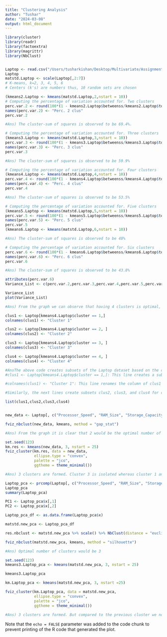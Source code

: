 ```yaml
---
title: "Clustering Analysis"
author: "Tushar"
date: "2024-03-08"
output: html_document
---
```


```r
library(cluster)
library(readr)
library(factoextra)
library(magrittr)
library(NbClust)


Laptop <- read.csv("/Users/tusharkishan/Desktop/Multivariate/Assignment\ 1/Laptop_price.csv")
Laptop
matstd.Laptop <- scale(Laptop[,2:7])
# K-means, k=2, 3, 4, 5, 6
# Centers (k's) are numbers thus, 10 random sets are chosen

(kmeans2.Laptop <- kmeans(matstd.Laptop,2,nstart = 10))
# Computing the percentage of variation accounted for. Two clusters
perc.var.2 <- round(100*(1 - kmeans2.Laptop$betweenss/kmeans2.Laptop$totss),1)
names(perc.var.2) <- "Perc. 2 clus"
perc.var.2

#Ans) The cluster-sum of squares is observed to be 69.4%.

# Computing the percentage of variation accounted for. Three clusters
(kmeans3.Laptop <- kmeans(matstd.Laptop,3,nstart = 10))
perc.var.3 <- round(100*(1 - kmeans3.Laptop$betweenss/kmeans3.Laptop$totss),1)
names(perc.var.3) <- "Perc. 3 clus"
perc.var.3

#Ans) The cluster-sum of squares is observed to be 59.9%

# Computing the percentage of variation accounted for. Four clusters
(kmeans4.Laptop <- kmeans(matstd.Laptop,4,nstart = 10))
perc.var.4 <- round(100*(1 - kmeans4.Laptop$betweenss/kmeans4.Laptop$totss),1)
names(perc.var.4) <- "Perc. 4 clus"
perc.var.4

#Ans) The cluster-sum of squares is observed to be 53.5%

# Computing the percentage of variation accounted for. Five clusters
(kmeans5.Laptop <- kmeans(matstd.Laptop,5,nstart = 10))
perc.var.5 <- round(100*(1 - kmeans5.Laptop$betweenss/kmeans5.Laptop$totss),1)
names(perc.var.5) <- "Perc. 5 clus"
perc.var.5
(kmeans6.Laptop <- kmeans(matstd.Laptop,6,nstart = 10))

#Ans) The cluster-sum of squares is observed to be 48%

# Computing the percentage of variation accounted for. Six clusters
perc.var.6 <- round(100*(1 - kmeans6.Laptop$betweenss/kmeans6.Laptop$totss),1)
names(perc.var.6) <- "Perc. 6 clus"
perc.var.6

#Ans) The cluster-sum of squares is observed to be 43.8%

attributes(perc.var.6)
Variance_List <- c(perc.var.2,perc.var.3,perc.var.4,perc.var.5,perc.var.6)

Variance_List
plot(Variance_List)

#Ans) From the graph we can observe that having 4 clusters is optimal, because the graph seems to get flatter after that point

clus1 <- Laptop[kmeans4.Laptop$cluster == 1,]
colnames(clus1) <- "Cluster 1"

clus2 <- Laptop[kmeans4.Laptop$cluster == 2, ]
colnames(clus2) <- "Cluster 2"

clus3 <- Laptop[kmeans4.Laptop$cluster == 3, ]
colnames(clus3) <- "Cluster 3"

clus4 <- Laptop[kmeans4.Laptop$cluster == 4, ]
colnames(clus4) <- "Cluster 4"

#AnsThe above code creates subsets of the Laptop dataset based on the clusters assigned by the kmeans4.Laptop clustering algorithm. Here's a breakdown of each part:
#clus1 <- Laptop[kmeans4.Laptop$cluster == 1,]: This line creates a subset of Laptop where the cluster assignment in kmeans4.Laptop is equal to 1. This subset is stored in clus1.

#colnames(clus1) <- "Cluster 1": This line renames the column of clus1 to "Cluster 1". This is useful for identifying which cluster the data in clus1 belongs to.

#Similarly, the next lines create subsets clus2, clus3, and clus4 for clusters 2, 3, and 4 respectively, and rename their columns accordingly.

list(clus1,clus2,clus3,clus4)


new_data <- Laptop[, c("Processor_Speed", "RAM_Size", "Storage_Capacity", "Screen_Size", "Weight", "Price")] %>% na.omit() %>% scale()

fviz_nbclust(new_data, kmeans, method = "gap_stat")

#Ans) From the graph it is clear that 2 would be the optimal number of clusters

set.seed(123)
km.res <- kmeans(new_data, 3, nstart = 25)
fviz_cluster(km.res, data = new_data,
             ellipse.type = "convex",
             palette = "jco",
             ggtheme = theme_minimal())

#Ans) 3 clusters are formed. Cluster 3 is isolated whereas cluster 1 and 2 are band together closely. Also the size of cluster 3 is smaller compared to cluster 1 and 2

Laptop_pca <- prcomp(Laptop[, c("Processor_Speed", "RAM_Size", "Storage_Capacity", "Screen_Size", "Weight", "Price")])
Laptop_pca
summary(Laptop_pca)

PC1 <- Laptop_pca$x[,1]
PC2 <- Laptop_pca$x[,2]

Laptop_pca_df <- as.data.frame(Laptop_pca$x)

matstd.new_pca <- Laptop_pca_df

res.nbclust <- matstd.new_pca %>% scale() %>% NbClust(distance = "euclidean", min.nc = 2, max.nc = 10, method = "complete", index ="all") 

fviz_nbclust(matstd.new_pca, kmeans, method = "silhouette")

#Ans) Optimal number of clusters would be 3

set.seed(123)
kmeans3.Laptop_pca <- kmeans(matstd.new_pca, 3, nstart = 25)

kmeans3.Laptop_pca

km.Laptop_pca <- kmeans(matstd.new_pca, 3, nstart =25)

fviz_cluster(km.Laptop_pca, data = matstd.new_pca,
             ellipse.type = "convex",
             palette = "jco",
             ggtheme = theme_minimal())

#Ans) 3 clusters are formed. But compared to the previous cluster we notice that all the 3 clusters are banded closely together. No cluster is isloated from each other as shown in the previous observation and the size of all the 3 clusters are almost equal. 

```


Note that the `echo = FALSE` parameter was added to the code chunk to prevent printing of the R code that generated the plot.
